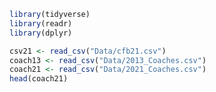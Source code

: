 ```r
library(tidyverse)
library(readr)
library(dplyr)
```

```r
csv21 <- read_csv("Data/cfb21.csv")
coach13 <- read_csv("Data/2013_Coaches.csv")
coach21 <- read_csv("Data/2021_Coaches.csv")
head(coach21)
```


